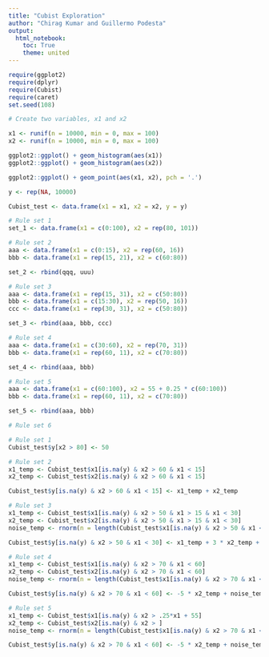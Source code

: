 ```yaml
---
title: "Cubist Exploration"
author: "Chirag Kumar and Guillermo Podesta"
output:
  html_notebook:
    toc: True
    theme: united
---
```



```r
require(ggplot2)
require(dplyr)
require(Cubist)
require(caret)
set.seed(108)
```


```r
# Create two variables, x1 and x2

x1 <- runif(n = 10000, min = 0, max = 100)
x2 <- runif(n = 10000, min = 0, max = 100)

ggplot2::ggplot() + geom_histogram(aes(x1))
ggplot2::ggplot() + geom_histogram(aes(x2))

ggplot2::ggplot() + geom_point(aes(x1, x2), pch = '.')
```

```r
y <- rep(NA, 10000)

Cubist_test <- data.frame(x1 = x1, x2 = x2, y = y)

```


```r
# Rule set 1
set_1 <- data.frame(x1 = c(0:100), x2 = rep(80, 101))

# Rule set 2
aaa <- data.frame(x1 = c(0:15), x2 = rep(60, 16))
bbb <- data.frame(x1 = rep(15, 21), x2 = c(60:80))

set_2 <- rbind(qqq, uuu)

# Rule set 3
aaa <- data.frame(x1 = rep(15, 31), x2 = c(50:80))
bbb <- data.frame(x1 = c(15:30), x2 = rep(50, 16))
ccc <- data.frame(x1 = rep(30, 31), x2 = c(50:80))

set_3 <- rbind(aaa, bbb, ccc)

# Rule set 4
aaa <- data.frame(x1 = c(30:60), x2 = rep(70, 31))
bbb <- data.frame(x1 = rep(60, 11), x2 = c(70:80))

set_4 <- rbind(aaa, bbb)

# Rule set 5
aaa <- data.frame(x1 = c(60:100), x2 = 55 + 0.25 * c(60:100))
bbb <- data.frame(x1 = rep(60, 11), x2 = c(70:80))

set_5 <- rbind(aaa, bbb)

# Rule set 6

```


```r
# Rule set 1
Cubist_test$y[x2 > 80] <- 50

# Rule set 2
x1_temp <- Cubist_test$x1[is.na(y) & x2 > 60 & x1 < 15]
x2_temp <- Cubist_test$x2[is.na(y) & x2 > 60 & x1 < 15]

Cubist_test$y[is.na(y) & x2 > 60 & x1 < 15] <- x1_temp + x2_temp

# Rule set 3
x1_temp <- Cubist_test$x1[is.na(y) & x2 > 50 & x1 > 15 & x1 < 30]
x2_temp <- Cubist_test$x2[is.na(y) & x2 > 50 & x1 > 15 & x1 < 30]
noise_temp <- rnorm(n = length(Cubist_test$x1[is.na(y) & x2 > 50 & x1 < 30]), mean = 0, sd = 3)

Cubist_test$y[is.na(y) & x2 > 50 & x1 < 30] <- x1_temp + 3 * x2_temp + noise_temp

# Rule set 4
x1_temp <- Cubist_test$x1[is.na(y) & x2 > 70 & x1 < 60]
x2_temp <- Cubist_test$x2[is.na(y) & x2 > 70 & x1 < 60]
noise_temp <- rnorm(n = length(Cubist_test$x1[is.na(y) & x2 > 70 & x1 < 50]), mean = 0, sd = 7)

Cubist_test$y[is.na(y) & x2 > 70 & x1 < 60] <- -5 * x2_temp + noise_temp

# Rule set 5
x1_temp <- Cubist_test$x1[is.na(y) & x2 > .25*x1 + 55]
x2_temp <- Cubist_test$x2[is.na(y) & x2 > ]
noise_temp <- rnorm(n = length(Cubist_test$x1[is.na(y) & x2 > 70 & x1 < 50]), mean = 0, sd = 7)

Cubist_test$y[is.na(y) & x2 > 70 & x1 < 60] <- -5 * x2_temp + noise_temp


```



